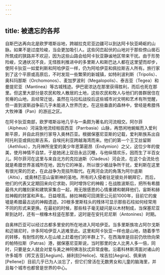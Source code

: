 ```yaml
---
---
---
```

title: 被遗忘的各邦
---




自斯巴达再向北是欧罗塔斯谷地，跨越拉克尼亚边疆可以到达阿卡狄亚崎岖的山脉。如果不是过度险峻，当会更加吸引人。这些冈峦起伏的山地对于那些傍山凿石所筑成的狭路并不欢迎，因为这些山路会给阿卡狄亚静谧地区带来干扰。由于形势险峻，交通状况不良，无怪胜利推进中的多里斯人和斯巴达人都在这里望而却步，使阿卡狄亚一如爱利斯和阿哈伊亚一样，仍为阿哈伊亚和佩拉斯吉人所有。旅行家到了这个平原或高原后，不时发现一些繁荣的新城镇，如特利波利斯（Tripolis）、奥科玛那斯（Orchomonos）、麦加罗波利（Megalopolis）、泰吉亚（Tegea）和曼提尼亚（Mantinea）等古城残迹。伊巴密浓达在那里获得胜利，而后也死在那里。但这里大部分是农民和牧人散居的土地，这些农民和牧人与他们的兽群居住在贫瘠的山地，且经常迁徙。虽然在马拉松战役后这些城市对文明和艺术有所觉醒，但一直到波斯战争前几乎未能进入世界历史。在这些垂直的森林中，曾经是希腊伟大牧神潘（Pan）的游巡之区。

在阿卡狄亚南部，欧罗塔斯谷地几乎与一条颇为著名的河流相交。阿尔菲（Alpheus）河湍急地流经帕拔西亚（Parrbasia）山脉，再悠闲地蜿蜒而入爱利斯平原，并自此将旅行家导入奥林匹亚。根据保塞尼亚斯的记载，爱利斯族系出自阿托利亚或佩拉斯吉系，自埃托利亚跨越海湾而来。他们的第一个王艾丝留斯（Aethlius），为月神所宠爱的美少年恩第密昂（Endymion）之父，这位少年的俊美，使月神情不自禁，于是她闭上双目永远沉睡，与他纵情欢乐，因而生了半百女儿。阿尔菲河在这里与来自北方的克拉迪斯（Cladeus）河会流，在这个会流处也就是希腊世界圣城所在地，因为它的神圣，所以很少被战争所干扰，爱利斯在这里有很光荣的历史，在此战争为竞技所取代。在两河会流的角落为阿尔底斯（Altis），或奥林匹亚山宙斯神的圣地。所有的入侵者驻足彼处并朝拜它，而后，他们的代表又定期回来向它求助，同时增饰它的神殿；在战胜波斯后，把所有希腊最伟大的雕刻家和建筑家集合一起，用无限感恩的心情重建和朝拜他们，宙斯和赫拉神殿的财富和声名，日益增高。赫拉神殿可回溯至公元前1000年，目前它的废墟是希腊最古远的神殿遗迹。20根多里斯柱头的残体可显示那些石柱如何经常用不同的形式来更换。在最初的时候，那些柱子毫无疑问是以木材制成，当保塞尼亚斯到达时，还有一根橡木柱竖在那里，这时是在安托尼尼斯（Antonines）时期。

自奥林匹亚可以经过古都多里安的所在地进入阿哈伊亚。当多里斯族攻占阿尔戈斯和迈锡尼时，许多阿哈伊亚人逃难至此。这里和阿卡狄亚一样也是山地，随着季节的转移，有耐性的牧人在山坡上赶着他们的羊群上下。在西海岸是目前仍欣欣向荣的帕特拉斯（Patras）港，据保塞尼亚斯说，当时那里的女人比男人多一倍，同时，只要是女人就会对爱与美之神阿佛洛狄忒异常虔敬。沿着科林斯湾面对诸山的许多城市（邦艾吉亚[Aegium]、赫利刻[Helice]、埃吉拉[Aegira]、佩来纳[Pellene]）目前几乎已为人淡忘了，但它们曾活在无数男女和儿童的脑海里，并且每个城市也都曾是世界的中心。